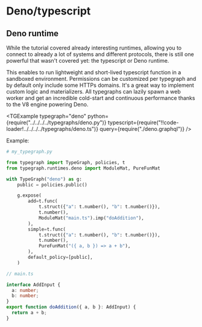 # Deno/typescript




## Deno runtime

While the tutorial covered already interesting runtimes, allowing you to connect to already a lot of systems and different protocols, there is still one powerful that wasn't covered yet: the typescript or Deno runtime.

This enables to run lightweight and short-lived typescript function in a sandboxed environment. Permissions can be customized per typegraph and by default only include some HTTPs domains. It's a great way to implement custom logic and materializers. All typegraphs can lazily spawn a web worker and get an incredible cold-start and continuous performance thanks to the V8 engine powering Deno.

<TGExample
  typegraph="deno"
  python={require("../../../../typegraphs/deno.py")}
  typescript={require("!!code-loader!../../../../typegraphs/deno.ts")}
  query={require("./deno.graphql")}
/>


Example:
```python
# my_typegraph.py

from typegraph import TypeGraph, policies, t
from typegraph.runtimes.deno import ModuleMat, PureFunMat

with TypeGraph("deno") as g:
    public = policies.public()

    g.expose(
        add=t.func(
            t.struct({"a": t.number(), "b": t.number()}),
            t.number(),
            ModuleMat("main.ts").imp("doAddition"),
        ),
        simple=t.func(
            t.struct({"a": t.number(), "b": t.number()}),
            t.number(),
            PureFunMat("({ a, b }) => a + b"),
        ),
        default_policy=[public],
    )
```

```typescript
// main.ts

interface AddInput {
  a: number;
  b: number;
}
export function doAddition({ a, b }: AddInput) {
  return a + b;
}

```
